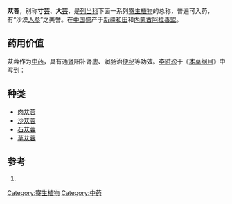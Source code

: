 {{expand|time=2013-08-25T13:34:30+00:00}}
{{expert|time=2013-08-25T13:34:30+00:00}}
'''苁蓉'''，别称'''寸芸'''、'''大芸'''，是[[列当科|列当科]]下面一系列[[寄生植物|寄生植物]]的总称，普遍可入药，有“沙漠[[人参|人参]]”之美誉。在[[中国|中国]]盛产于[[新疆维吾尔自治区|新疆]][[和田地区|和田]]和[[内蒙古|内蒙古]][[阿拉善盟|阿拉善盟]]。

==药用价值==
{{medical}}
苁蓉作为[[中药|中药]]，具有通[[肾|肾]]阳补肾虚、润肠治[[便秘|便秘]]等功效。[[李时珍|李时珍]]于《[[本草纲目|本草纲目]]》中写到：{{cquote|大芸与羊肉煮食，可治“五为七伤”，腹中寒热病，强阴益精髓，以其温而能润、滑而不泻、常补不峻、峻而精血、兴阳助人。}}

==种类==
*[[肉苁蓉|肉苁蓉]]
*[[沙苁蓉|沙苁蓉]]
*[[石苁蓉|石苁蓉]]
*[[草苁蓉|草苁蓉]]

==参考==
#{{cite web | url=http://shop.bytravel.cn/produce1/5185849953E482C184C9.html | title=内蒙古苁蓉 | work=博雅特产网 | accessdate=2013-08-25}}

[[Category:寄生植物|Category:寄生植物]]
[[Category:中药|Category:中药]]